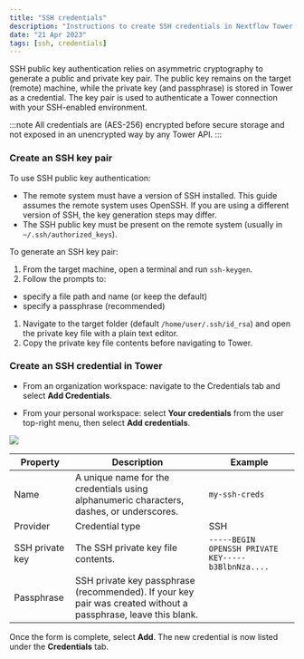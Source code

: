 ```yaml
---
title: "SSH credentials"
description: "Instructions to create SSH credentials in Nextflow Tower."
date: "21 Apr 2023"
tags: [ssh, credentials]
---
```


SSH public key authentication relies on asymmetric cryptography to generate a public and private key pair. The public key remains on the target (remote) machine, while the private key (and passphrase) is stored in Tower as a credential. The key pair is used to authenticate a Tower connection with your SSH-enabled environment.

:::note
All credentials are (AES-256) encrypted before secure storage and not exposed in an unencrypted way by any Tower API.
:::

### Create an SSH key pair

To use SSH public key authentication:

- The remote system must have a version of SSH installed. This guide assumes the remote system uses OpenSSH. If you are using a different version of SSH, the key generation steps may differ.
- The SSH public key must be present on the remote system (usually in `~/.ssh/authorized_keys`).

To generate an SSH key pair:

1.  From the target machine, open a terminal and run `ssh-keygen`.
1.  Follow the prompts to:
   - specify a file path and name (or keep the default)
   - specify a passphrase (recommended)
1.  Navigate to the target folder (default `/home/user/.ssh/id_rsa`) and open the private key file with a plain text editor.
1.  Copy the private key file contents before navigating to Tower.

### Create an SSH credential in Tower

- From an organization workspace: navigate to the Credentials tab and select **Add Credentials**.

- From your personal workspace: select **Your credentials** from the user top-right menu, then select **Add credentials**.

![](./_images/ssh_credential.png)

| Property        | Description                                                                                                    | Example                                            |
| --------------- | -------------------------------------------------------------------------------------------------------------- | -------------------------------------------------- |
| Name            | A unique name for the credentials using alphanumeric characters, dashes, or underscores.                       | `my-ssh-creds`                                     |
| Provider        | Credential type                                                                                                | SSH                                                |
| SSH private key | The SSH private key file contents.                                                                             | `-----BEGIN OPENSSH PRIVATE KEY-----b3BlbnNza....` |
| Passphrase      | SSH private key passphrase (recommended). If your key pair was created without a passphrase, leave this blank. |                                                    |

Once the form is complete, select **Add**. The new credential is now listed under the **Credentials** tab.
